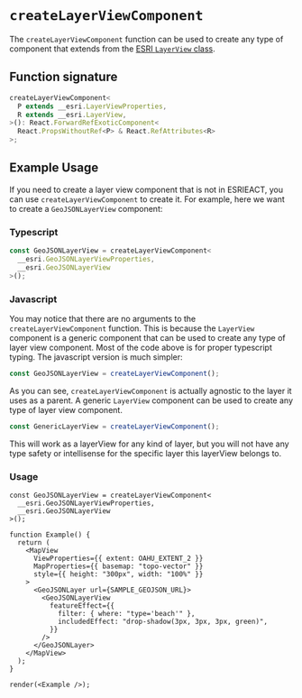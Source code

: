# `createLayerViewComponent`

The `createLayerViewComponent` function can be used to create any type of component that extends from the [ESRI `LayerView` class](https://developers.arcgis.com/javascript/latest/api-reference/esri-views-layers-LayerView.html).

## Function signature

```ts
createLayerViewComponent<
  P extends __esri.LayerViewProperties,
  R extends __esri.LayerView,
>(): React.ForwardRefExoticComponent<
  React.PropsWithoutRef<P> & React.RefAttributes<R>
>;
```

## Example Usage

If you need to create a layer view component that is not in ESRIEACT, you can use `createLayerViewComponent` to create it. For example, here we want to create a `GeoJSONLayerView` component:

### Typescript

```ts
const GeoJSONLayerView = createLayerViewComponent<
  __esri.GeoJSONLayerViewProperties,
  __esri.GeoJSONLayerView
>();
```

### Javascript

You may notice that there are no arguments to the `createLayerViewComponent` function. This is because the `LayerView` component is a generic component that can be used to create any type of layer view component. Most of the code above is for proper typescript typing. The javascript version is much simpler:

```js
const GeoJSONLayerView = createLayerViewComponent();
```

As you can see, `createLayerViewComponent` is actually agnostic to the layer it uses as a parent. A generic `LayerView` component can be used to create any type of layer view component.

```js
const GenericLayerView = createLayerViewComponent();
```

This will work as a layerView for any kind of layer, but you will not have any type safety or intellisense for the specific layer this layerView belongs to.

### Usage

```tsx live noInline
const GeoJSONLayerView = createLayerViewComponent<
  __esri.GeoJSONLayerViewProperties,
  __esri.GeoJSONLayerView
>();

function Example() {
  return (
    <MapView
      ViewProperties={{ extent: OAHU_EXTENT_2 }}
      MapProperties={{ basemap: "topo-vector" }}
      style={{ height: "300px", width: "100%" }}
    >
      <GeoJSONLayer url={SAMPLE_GEOJSON_URL}>
        <GeoJSONLayerView
          featureEffect={{
            filter: { where: "type='beach'" },
            includedEffect: "drop-shadow(3px, 3px, 3px, green)",
          }}
        />
      </GeoJSONLayer>
    </MapView>
  );
}

render(<Example />);
```
